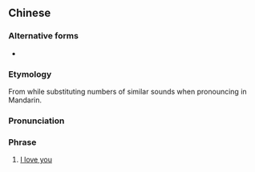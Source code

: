 ==Chinese==
{{zh-forms}}

===Alternative forms===
* {{l|zh|520}}

===Etymology===
From {{zh-l|我愛你}} while substituting numbers of similar sounds when pronouncing in Mandarin.

===Pronunciation===
{{zh-pron
|m=wǔ'èrlíng
|c=ng5 ji6 ling4
|cat=ph
}}

===Phrase===
{{zh-phrase}}

# {{lb|zh|Internet}} [[I love you]]